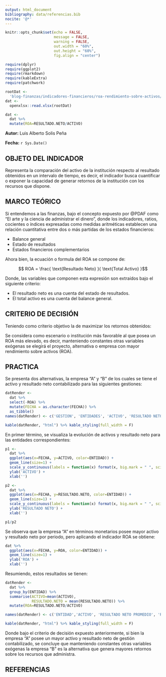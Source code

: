 ```yaml
---
output: html_document
bibliography: data/referencias.bib
nocite: '@*'
---
```

<!-- ################  CONFIGURACIONES ###################### -->

```r
knitr::opts_chunk$set(echo = FALSE,
                      message = FALSE,
                      warning = FALSE,
                      out.width = "60%",
                      out.height = "60%",
                      fig.align = "center")

```

<!-- ################  DATA ###################### -->

```r
require(dplyr)
require(ggplot2)
require(rmarkdown)
require(kableExtra)
require(patchwork)

rootDat <- 
  'blog-finanzas/indicadores-financieros/roa-rendimiento-sobre-activos/data/data-example.xlsx'
dat <- 
  openxlsx::read.xlsx(rootDat)

dat <- 
  dat %>% 
  mutate(ROA=RESULTADO.NETO/ACTIVO)

```


**Autor:** Luis Alberto Solis Peña

**Fecha:** `r Sys.Date()`

<div class="my-post-main-container">

## OBJETO DEL INDICADOR

Representa la comparación del activo de la institución respecto al resultado obtenidos en un intervalo de tiempo, es decir, el indicador busca cuantificar o exponer la capacidad de generar retornos de la institución con los recursos que dispone.

## MARCO TEÓRICO

Si entendemos a las finanzas, bajo el concepto expuesto por @PDAF como "El arte y la ciencia de administrar el dinero", donde los indicadores, ratios, cocientes o índices expresadas como medidas aritméticas establecen una relación cuantitativa entre dos o más partidas de los estados financieros:

- Balance general
- Estado de resultados
- Estados financieros complementarios

Ahora bien, la ecuación o formula del ROA se compone de:

$$ ROA = \frac{ \text{Resultado Neto} }{ \text{Total Activo} }$$

Donde, las variables que componen esta expresión son extraídos bajo el siguiente criterio:

- El resultado neto es una cuenta del estado de resultados.
- El total activo es una cuenta del balance general.

## CRITERIO DE DECISIÓN

Teniendo como criterio objetivo la de maximizar los retornos obtenidos:

Se considera como escenario o institución más favorable al que posea un ROA más elevado, es decir, manteniendo constantes otras variables exógenas se elegirá el proyecto, alternativa o empresa con mayor rendimiento sobre activos (ROA).

## PRACTICA

Se presenta dos alternativas, la empresa "A" y "B" de los cuales se tiene el activo y resultado neto contabilizado para las siguientes gestiones:

```r
datRender <- 
  dat %>% 
  select(-ROA) %>% 
  mutate(FECHA = as.character(FECHA)) %>% 
  as_tibble()
names(datRender) <- c('GESTION', 'ENTIDADES', 'ACTIVO', 'RESULTADO NETO DE GESTION')

kable(datRender, "html") %>% kable_styling(full_width = F)
```

En primer término, se visualiza la evolución de activos y resultado neto para las entidades correspondientes:

```r
p1 <- 
  dat %>% 
  ggplot(aes(x=FECHA, y=ACTIVO, color=ENTIDAD)) + 
  geom_line(size=1) +  
  scale_y_continuous(labels = function(x) format(x, big.mark = " ", scientific = FALSE)) +
  ylab('ACTIVO') +
  xlab('')

p2 <- 
  dat %>% 
  ggplot(aes(x=FECHA, y=RESULTADO.NETO, color=ENTIDAD)) + 
  geom_line(size=1) +  
  scale_y_continuous(labels = function(x) format(x, big.mark = " ", scientific = FALSE)) +
  ylab('RESULTADO NETO') +
  xlab('')

p1/p2
```

Se observa que la empresa "A" en términos monetarios posee mayor activo y resultado neto por periodo, pero aplicando el indicador ROA se obtiene:

```r
dat %>% 
  ggplot(aes(x=FECHA, y=ROA, color=ENTIDAD)) + 
  geom_line(size=1) +
  ylab('ROA') +
  xlab('') 
```

Resumiendo, estos resultados se tienen:

```r
datRender <- 
  dat %>% 
  group_by(ENTIDAD) %>%
  summarise(ACTIVO=mean(ACTIVO),
            RESULTADO.NETO = mean(RESULTADO.NETO)) %>% 
  mutate(ROA=RESULTADO.NETO/ACTIVO)

names(datRender) <- c('ENTIDAD','ACTIVO', 'RESULTADO NETO PROMEDIO', 'ROA PROMEDIO')

kable(datRender, "html") %>% kable_styling(full_width = F)
```


Donde bajo el criterio de decisión expuesto anteriormente, si bien la empresa "A" posee un mayor activo y resultado neto de gestión contabilizado, se concluye que manteniendo constantes otras variables exógenas la empresa "B" es la alternativa que genera mayores retornos sobre los recursos que administra.

## REFERENCIAS

<div id="refs"></div>

</div>
